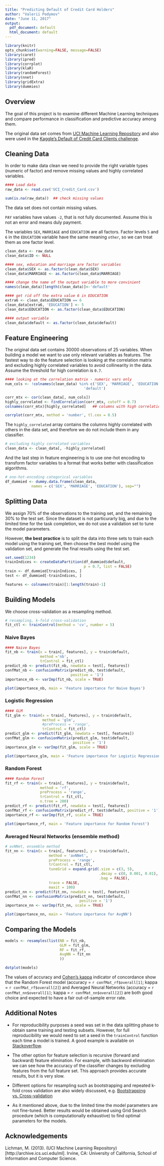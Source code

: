 ```yaml
---
title: "Predicting Default of Credit Card Holders"
author: "Valerii Podymov"
date: "June 11, 2017"
output:
  pdf_document: default
  html_document: default
---
```


```r
library(knitr)
opts_chunk$set(warning=FALSE, message=FALSE)
library(caret)
library(ipred)
library(corrplot)  
library(klaR)      
library(randomForest)
library(nnet)
library(gridExtra) 
library(dummies)
```

## Overview

The goal of this project is to examine different Machine Learning techniques and compare performance in classification and predictive accuracy among them.

The original data set comes from [UCI Machine Learning Repository](https://archive.ics.uci.edu/ml/datasets/default+of+credit+card+clients) and also were used in the [Kaggle's Default of Credit Card Clients challenge](https://www.kaggle.com/uciml/default-of-credit-card-clients-dataset). 

## Cleaning Data

In order to make data clean we need to provide the right variable types (numeric of factor) and remove missing values and highly correlated variables. 

```r
#### Load data 
raw_data <- read.csv('UCI_Credit_Card.csv')

sum(is.na(raw_data))  ## check missing values 
```

The data set does not contain missing values.

`PAY` variables have values `-2`, that is not fully documented. Assume this is not an error and means duly payment.

The variables `SEX`, `MARRIAGE` and `EDUCATION` are all factors. Factor levels `5` and `6` in the `EDUCATION` variable have the same meaning `other`, so we can treat them as one factor level.

```r
clean_data <- raw_data
clean_data$ID <- NULL

#### sex, education and marriage are factor variables
clean_data$SEX <- as.factor(clean_data$SEX)
clean_data$MARRIAGE <- as.factor(clean_data$MARRIAGE)

#### change the name of the output variable to more convinient
names(clean_data)[length(clean_data)]<-'default'

#### get rid off the extra value 6 in EDUCATION
extra6 <- clean_data$EDUCATION == 6
clean_data[extra6, 'EDUCATION'] <- 5
clean_data$EDUCATION <- as.factor(clean_data$EDUCATION)

#### output variable
clean_data$default <- as.factor(clean_data$default)
```


## Feature Engineering

The original data set contains 30000 observations of 25 variables. When building a model we want to use only relevant variables as features. The fastest way to do the feature selection is looking at the correlation matrix and excluding highly correlated variables to avoid collinearity in the data. Assume the threshold for high correlation is `0.7`. 

```r
#### looking at the correlation matrix - numeric vars only
num_cols <- !colnames(clean_data) %in% c('SEX', 'MARRIAGE', 'EDUCATION',
                                    'default')

corr_mtx <- cor(clean_data[, num_cols])
highly_correlated <- findCorrelation(corr_mtx, cutoff = 0.7)
colnames(corr_mtx)[highly_correlated]   ## columns with high correlation

corrplot(corr_mtx, method = 'number', tl.cex = 0.5)
```


The `highly_correlated` array contains the columns highly correlated with others in the data set, and therefore we do not include them in any classifier.

```r
# excluding highly correlated variables
clean_data <- clean_data[, -highly_correlated]
```

And the last step in feature engineering is to use one-hot encoding to transform factor variables to a format that works better with classification algorithms. 

```r
# one-hot-encoding categorical variables
df_dummied <- dummy.data.frame(clean_data, 
            names = c('SEX', 'MARRIAGE', 'EDUCATION'), sep="")
```


## Splitting Data

We assign 70% of the observations to the training set, and the remaining 30% to the test set. Since the dataset is not particurarly big, and due to the limited time for the task completion, we do not use a validation set to tune the model parameters. 

However, **the best practice** is to split the data into three sets to train each model using the training set, then choose the best model using the validation set, and generate the final results using the test set.


```r
set.seed(1234)
trainIndices <- createDataPartition(df_dummied$default, 
                                    p = 0.7, list = FALSE)
train <- df_dummied[trainIndices, ]
test <- df_dummied[-trainIndices, ]

features <- colnames(train)[1:length(train)-1]
```


## Building Models

We choose cross-validation as a resampling method. 

```r
# resampling, k-fold cross-validation
fit_ctl <- trainControl(method = 'cv', number = 5)
```


### Naive Bayes

```r
#### Naive Bayes
fit_nb <- train(x = train[, features], y = train$default,
                method ='nb',
                trControl = fit_ctl)
predict_nb <- predict(fit_nb, newdata = test[, features])
confMat_nb <- confusionMatrix(predict_nb, test$default,
                              positive = '1')
importance_nb <- varImp(fit_nb, scale = TRUE)

plot(importance_nb, main = 'Feature importance for Naive Bayes')
```


### Logistic Regression

```r
#### GLM
fit_glm <- train(x = train[, features], y = train$default,
                 method = 'glm',
                 #preProcess = 'range', 
                 trControl = fit_ctl) 
predict_glm <- predict(fit_glm, newdata = test[, features])
confMat_glm <- confusionMatrix(predict_glm, test$default,
                               positive = '1')
importance_glm <- varImp(fit_glm, scale = TRUE)

plot(importance_glm, main = 'Feature importance for Logistic Regression')
```


### Random Forest

```r
#### Random Forest
fit_rf <- train(x = train[, features], y = train$default,
                method = 'rf',
                preProcess = 'range', 
                trControl = fit_ctl,
                n.tree = 200) 
predict_rf <- predict(fit_rf, newdata = test[, features])
confMat_rf <- confusionMatrix(predict_rf, test$default, positive = '1')
importance_rf <- varImp(fit_rf, scale = TRUE)

plot(importance_rf, main = 'Feature importance for Random Forest')
```

### Averaged Neural Networks (ensemble method)

```r
# avNNet, ensemble method
fit_nn <- train(x = train[, features], y = train$default,
                    method = 'avNNet',
                    preProcess = 'range',
                    trControl = fit_ctl,
                    tuneGrid = expand.grid(.size = c(3, 5),
                                           .decay = c(0, 0.001, 0.01),
                                           .bag = FALSE),
                    trace = FALSE,
                    maxit = 100)
predict_nn <- predict(fit_nn, newdata = test[, features])
confMat_nn <- confusionMatrix(predict_nn, test$default, 
                                  positive = '1')
importance_nn <- varImp(fit_nn, scale = TRUE)

plot(importance_nn, main = 'Feature importance for AvgNN')
```


## Comparing the Models

```r
models <- resamples(list(NB = fit_nb, 
                         GLM = fit_glm,
                         RF = fit_rf,
                         AvgNN = fit_nn
                         ))

dotplot(models)
```

The values of accuracy  and [Cohen's kappa](http://www.stfm.org/FamilyMedicine/Vol37Issue5/Viera360) indicator of concordance show that the Random Forest model (accuracy = `r confMat_rf$overall[1]`; kappa = `r confMat_rf$overall[2]`) and Averaged Neural Networks (accuracy = `r confMat_nn$overall[1]`; kappa = `r confMat_nn$overall[2]`) are both good choice and expected to have a fair out-of-sample error rate.

## Additional Notes

* For reproducibility purposes a seed was set in the data splitting phase to obtain same training and testing subsets. However, for full reproducibility we would need to set a seed in the `trainControl` function each time a model is trained. A good example is available on [Stackoverflow](https://stackoverflow.com/questions/13403427/fully-reproducible-parallel-models-using-caret).

* The other option for feature selection is recursive (forward and backward) feature elimination. For example, with backword elimination we can see how the accuracy of the classifier changes by excluding features from the full feature set. This approach provides accurate results, but it is very slow. 

* Different options for resampling such as bootstrapping and repeated k-fold cross validation are also widely discussed, e.g. [Bootstrapping vs. Cross-validation](https://lagunita.stanford.edu/c4x/HumanitiesScience/StatLearning/asset/cv_boot.pdf)

* As it mentioned above, due to the limited time the model parameters are not fine-tuned. Better results would be obtained using Grid Search procedure (which is computationally exhaustive) to find optimal parameters for the models. 

## Acknowledgements

Lichman, M. (2013). (UCI Machine Learning Repository) [http://archive.ics.uci.edu/ml]. Irvine, CA: University of California, School of Information and Computer Science.
